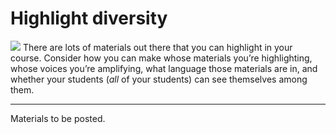 # Highlight diversity {#diversity}

![](images/icons8-heart-100.png){.cover} There are lots of materials out there that you can highlight in your course.
Consider how you can make whose materials you're highlighting, whose voices you're amplifying, what language those materials are in, and whether your students (*all* of your students) can see themselves among them.

<!--# datasets, language -->

------------------------------------------------------------------------

Materials to be posted.
